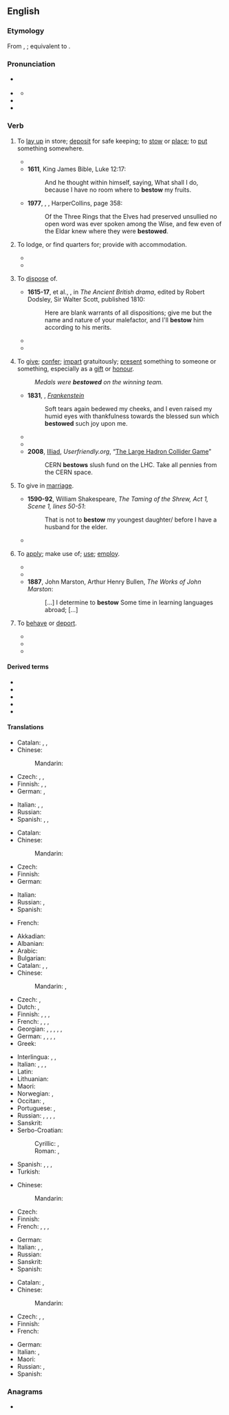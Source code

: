 ==English==

===Etymology===
From {{inh|en|enm|bestowen}}, {{m|enm|bistowen}}; equivalent to {{prefix|en|be|t1=on, over, about|stow|t2=to put something away}}.

===Pronunciation===
* {{a|GA}} {{IPA|en|/bɪˈstoʊ/}}
* {{a|RP}} {{IPA|en|/bɪˈstəʊ/}}
** {{audio|en|LL-Q1860 (eng)-Vealhurl-bestow.wav|Audio (RP)}}
* {{rhymes|en|əʊ}}
* {{hyph|en|be|stow}}

===Verb===
{{en-verb}}

# {{lb|en|transitive}} To [[lay up]] in store; [[deposit]] for safe keeping; to [[stow]] or [[place]]; to [[put]] something somewhere.
#* {{quote-book|en|year=1599|title=Hamlet|author=William Shakespeare|page=|ISBN=|passage=Her father and myself, ⟨lawful espials,⟩ ⟨Will⟩ so '''bestow''' ourselves that, seeing unseen, We may of their encounter frankly judge And gather by him, as he is behaved, If 't be th' affliction of his love or no That thus he suffers for.}}
#* '''1611''', King James Bible, Luke 12:17:
#*: And he thought within himself, saying, What shall I do, because I have no room where to '''bestow''' my fruits.
#* '''1977''', {{w|J.R.R. Tolkien}}, ''{{w|Of the Rings of Power}}'', HarperCollins, page 358:
#*: Of the Three Rings that the Elves had preserved unsullied no open word was ever spoken among the Wise, and few even of the Eldar knew where they were '''bestowed'''.
# {{lb|en|transitive}} To lodge, or find quarters for; provide with accommodation.
#* {{RQ:Shakespeare Macbeth|act=III|scene=vi|page=143|passage=I heare / ''Macduffe'' liues in diſgrace. Sir, can you tell / Where he '''beſtowes''' himſelfe?}}
#* {{quote-text|en|year=1838|author={{w|Ben Jonson}}|title=The works of Ben Jonson|passage=Well, my masters, I'll leave him with you; now I see him '''bestowed''', I'll go look for my goods, and Numps.}}
# {{lb|en|transitive}} To [[dispose]] of.
#* '''1615-17''', {{w|Thomas Middleton}} et al., ''{{w|The Widow (play)|The Widow}}'', in ''The Ancient British drama'', edited by Robert Dodsley, Sir Walter Scott, published 1810:
#*: Here are blank warrants of all dispositions; give me but the name and nature of your malefactor, and I'll '''bestow''' him according to his merits.
#* {{quote-book|en|year=1645-46|title=Fast sermons to Parliament|page=129|ISBN=|passage=Ye seek your selves in you praiers, Ye ask that ye may consume it upon your lusts; you would have the blessings of God to '''bestow''' them upon your pleasures, not to do his pleasure.}}
#* {{quote-book|en|year=1734|title=The Gentleman's Magazine, Or, Monthly Intelligencer - Volume 4|author=|page=505|ISBN=|passage=Richmond, thy purling streams and pleasing shades, Might claim the chorus of Aonian maids ; Where e'en Apollo might his hours '''bestow''', By turns employ his lyre, by turns his bow, Where all the pleasures dwell, which poets feign On fair Arcadia's fields or Tempe's plain.}}
# {{lb|en|transitive}} To [[give]]; [[confer]]; [[impart]] gratuitously; [[present]] something to someone or something, especially as a [[gift]] or [[honour]].
#: ''Medals were '''bestowed''' on the winning team.''
#* '''1831''', {{w|Mary Shelley}}, ''[[s:Frankenstein|Frankenstein]]''
#*: Soft tears again bedewed my cheeks, and I even raised my humid eyes with thankfulness towards the blessed sun which '''bestowed''' such joy upon me.
#* {{quote-book|en|year=1873|title=The Wooing O'T: A Novel|author=Mrs. Alexander|page=250|ISBN=|passage=Sometimes I am caught by a delightful fragment in a magazine, and blaze up into the fiercest interest, '''bestow''' maledictions on the delay which the intervening month creates, but am burnt out by the time it expires, and so lose the thread.}}
#* {{quote-book|1=en|year=1930|author=Norman Lindsay|authorlink=Norman Lindsay|title=Redheap|publisher=Ure Smith|location=Sydney|year_published=1965|page=82|passage="Do they not sneakingly '''bestow''' on me their crass inability to do anything with their own misbegotten progeny, a subterfuge which I scornfully fub off on text-books?"}}
#* '''2008''', [[w:J. D. Frazer|Illiad]], ''Userfriendly.org'', “[http://ars.userfriendly.org/cartoons/?id=20080928 The Large Hadron Collider Game]”
#*: CERN '''bestows''' slush fund on the LHC. Take all pennies from the CERN space.
# {{lb|en|transitive}} To give in [[marriage]].
#* '''1590-92''', William Shakespeare, ''The Taming of the Shrew, Act 1, Scene 1, lines 50-51'':
#*: That is not to '''bestow''' my youngest daughter/ before I have a husband for the elder.
#* {{quote-journal|en|passage=I could have '''bestowed''' her upon a fine gentleman.|journal=The Tatler|author=Joseph Addison|issue=75|year=1709}}
# {{lb|en|transitive}} To [[apply]]; make use of; [[use]]; [[employ]].
#* {{quote-book|en|year=1734|title=The Gentleman's Magazine, Or, Monthly Intelligencer - Volume 4|author=|page=|ISBN=|passage=Here 'tis worth while to '''bestow''' a few more Reflections upon that extraordinary Piece of barbarous Cruelty against their Country under the Character of Rufinus.}}
#* {{quote-book|en|year=1850|title=Half Hours with the Best Authors|author=Charles Knight & John Leighton|page=290|ISBN=|passage=All the void time that is between the hours of work, sleep, and meat, that they be suffered to '''bestow''' every man as he liketh best himself.}}
#* '''1887''', John Marston, Arthur Henry Bullen, ''The Works of John Marston'':
#*: [...] I determine to '''bestow''' Some time in learning languages abroad; [...]
# {{lb|en|transitive|obsolete}} To [[behave]] or [[deport]].
#* {{quote-book|en|year=1597|title=Henry IV, part 1|author=William Shakespeare|page=|ISBN=|passage=How might we see Falstaff '''bestow''' himself to-night in his true colours?}}
#* {{quote-book|en|year=1750|title=The Works of Mr. Francis Beaumont, and Mr. John Fletcher|author=Francis Beaumont, John Fletcher, & Mr. Theobald (Lewis)|page=448|ISBN=|passage=By this light, Sir, (But that I never will '''bestow''' myself But to your liking) if she now would have me, I now would marry her.}}
#* {{quote-book|en|year=1883|title=The Anatomy of Melancholy|author=Robert Burton|page=|ISBN=|passage=And thence it comes to pass, that in city and country so many grievances of body and mind, and this feral disease of melancholy so frequently rageth, and now domineers almost all over Europe amongst our great ones. They know not how to spend their time (disports excepted, which are all their business), what to do, or otherwise how to '''bestow''' themselves ; like our modern Frenchmen, that had rather lose a pound of blood in a single combat, than a drop of sweat in any honest labour.}}

====Derived terms====
* {{l|en|bestowable}}
* {{l|en|bestowage}}
* {{l|en|bestowal}}
* {{l|en|bestower}}
* {{l|en|bestowment}}

====Translations====
{{trans-top|to lay up in store}}
* Catalan: {{t+|ca|estibar}}, {{t|ca|depositar}}, {{t+|ca|emmagatzemar}}
* Chinese:
*: Mandarin: {{t-needed|cmn}}
* Czech: {{t|cs|uschovat|pf}}, {{t+|cs|uložit|pf}}, {{t|cs|uskladnit|pf}}
* Finnish: {{t+|fi|varastoida}}, {{t+|fi|piilottaa}}, {{t+|fi|panna}}
* German: {{t+|de|verstauen}}, {{t+|de|einlagern}}
{{trans-mid}}
* Italian: {{t+|it|depositare}}, {{t+|it|immagazzinare}}, {{t+|it|collocare}}
* Russian: {{t+|ru|храни́ть|impf}}
* Spanish: {{t+|es|guardar}}, {{t+|es|estibar}}, {{t+|es|depositar}}
{{trans-bottom}}

{{trans-top|to provide with accommodation}}
* Catalan: {{t+|ca|allotjar}}
* Chinese:
*: Mandarin: {{t-needed|cmn}}
* Czech: {{t|cs|ubytovat|pf}}
* Finnish: {{t+|fi|majoittaa}}
* German: {{t+|de|unterbringen}}
{{trans-mid}}
* Italian: {{t+|it|alloggiare}}
* Russian: {{t+|ru|размеща́ть|impf}}, {{t+|ru|расквартиро́вывать|impf}}
* Spanish: {{t+|es|alojar}}
{{trans-bottom}}

{{trans-top|to dispose of}}
* French: {{t+|fr|disposer de}}
{{trans-mid}}
{{trans-bottom}}

{{trans-top|to present a thing as a gift or honour}}
* Akkadian: {{t|akk|𒁀|tr=[[Image:B014ellst.png|30px]] qiāšu, BA}}
* Albanian: {{t+|sq|dhuroj}}
* Arabic: {{t|ar|أَنْعَمَ}}
* Bulgarian: {{t+|bg|даря́вам}}
* Catalan: {{t+|ca|atorgar}}, {{t+|ca|conferir}}, {{t+|ca|concedir}}
* Chinese:
*: Mandarin: {{t+|cmn|賜給}}, {{t+|cmn|赐给|tr=cìgěi, sìgěi}}
* Czech: {{t+|cs|udělit}}, {{t|cs|propůjčit|pf}}
* Dutch: {{t+|nl|toekennen}}, {{t+|nl|schenken}}
* Finnish: {{t+|fi|lahjoittaa}}, {{t+|fi|myöntää}}, {{t+|fi|suoda}}, {{t+|fi|ojentaa}}
* French: {{t+|fr|accorder}}, {{t+|fr|remettre}}, {{t+|fr|conférer}} {{gloss|in some formulations only}}, {{t+|fr|décerner}}
* Georgian: {{t|ka|მინიჭება}}, {{t|ka|ძღვნა}}, {{t|ka|დაჯილდოვება}}, {{t|ka|ჩუქება}}, {{t|ka|ბოძება}}, {{t|ka|მიცემა}}
* German: {{t+|de|schenken}}, {{t+|de|verleihen}}, {{t|de|[[beehren]] [[mit]]}}, {{t|de|[[verehren]] [[mit]]}}, {{t|de|[[beschenken]] [[mit]]}}
* Greek: {{t+|el|απονέμω}}
{{trans-mid}}
* Interlingua: {{t|ia|accordar}}, {{t|ia|conceder}}, {{t|ia|conferer}}
* Italian: {{t+|it|donare}}, {{gloss|gifts}} {{t+|it|elargire}}, {{gloss|honours}} {{t+|it|conferire}}, {{t|it|insignire}}
* Latin: {{t+|la|dono}}
* Lithuanian: {{t+|lt|dovanoti}}
* Maori: {{t|mi|whakawhiwhi}}
* Norwegian: {{t+|no|forære}}, {{t+|no|skjenke}}
* Occitan: {{t+|oc|acordar}}, {{t|oc|conferir}}
* Portuguese: {{t+|pt|conceder}}, {{t+|pt|conferir}}
* Russian: {{t+|ru|преподноси́ть|impf}}, {{t+|ru|вруча́ть|impf}}, {{t+|ru|дари́ть|impf}}, {{t+|ru|жа́ловать|impf}}, {{t+|ru|дарова́ть|impf}}
* Sanskrit: {{t+|sa|ददाति}}
* Serbo-Croatian:
*: Cyrillic: {{t|sh|поклонити}}, {{t|sh|даровати}}
*: Roman: {{t+|sh|pokloniti}}, {{t+|sh|darovati}}
* Spanish: {{t+|es|acordar}}, {{t+|es|conceder}}, {{t+|es|conferir}}, {{t+|es|obsequiar}}
* Turkish: {{t+|tr|sunmak}}
{{trans-bottom}}

{{trans-top|to give in marriage}}
* Chinese:
*: Mandarin: {{t-needed|cmn}}
* Czech: {{t|cs|provdat|pf}}
* Finnish: {{t+|fi|naittaa}}
* French: {{t+|fr|donner en mariage}}, {{t|fr|accorder la main}}, {{t|fr|accorder en mariage}}, {{t|fr|accorder pour épouse}}
{{trans-mid}}
* German: {{t|de|in die Ehe geben}}
* Italian: {{t+|it|maritare}}, {{t+|it|accasare}}, {{t|it|dare in matrimonio}}
* Russian: {{t+|ru|вы́дать|pf}}
* Sanskrit: {{t+|sa|ददाति}}
* Spanish: {{t|es|[[dar]] [[en]] [[matrimonio]]}}
{{trans-bottom}}

{{trans-top|to make use of}}
* Catalan: {{t|ca|fer servir}}, {{t+|ca|utilitzar}}
* Chinese:
*: Mandarin: {{t-needed|cmn}}
* Czech: {{t+|cs|využít|pf}}, {{t+|cs|použít|pf}}, {{t|cs|upotřebit|pf}}
* Finnish: {{t+|fi|käyttää}}
* French: {{t+|fr|consacrer}}
{{trans-mid}}
* German: {{t+|de|verwenden}}
* Italian: {{t+|it|usare}}, {{t+|it|applicare}}
* Maori: {{t|mi|whakamahi}}
* Russian: {{t+|ru|употребля́ть|impf}}, {{t+|ru|испо́льзовать|impf}}
* Spanish: {{t+|es|utilizar}}
{{trans-bottom}}

===Anagrams===
* {{anagrams|en|a=beostw|betows|bowest}}